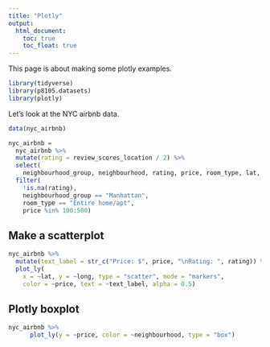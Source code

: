 ```yaml
---
title: "Plotly"
output: 
  html_document:
    toc: true
    toc_float: true
---
```


This page is about making some plotly examples.

```r
library(tidyverse)
library(p8105.datasets)
library(plotly)
```

Let's look at the NYC airbnb data.

```r
data(nyc_airbnb)

nyc_airbnb = 
  nyc_airbnb %>% 
  mutate(rating = review_scores_location / 2) %>%
  select(
    neighbourhood_group, neighbourhood, rating, price, room_type, lat, long) %>%
  filter(
    !is.na(rating), 
    neighbourhood_group == "Manhattan",
    room_type == "Entire home/apt",
    price %in% 100:500)
```

## Make a scatterplot

```r
nyc_airbnb %>%
  mutate(text_label = str_c("Price: $", price, "\nRating: ", rating)) %>% 
  plot_ly(
    x = ~lat, y = ~long, type = "scatter", mode = "markers",
    color = ~price, text = ~text_label, alpha = 0.5)
```

## Plotly boxplot

```r
nyc_airbnb %>% 
      plot_ly(y = ~price, color = ~neighbourhood, type = "box")
```

